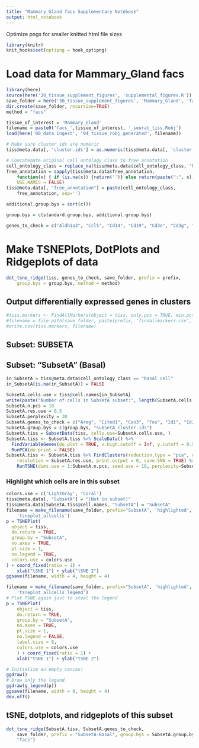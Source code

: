 ```yaml
---
title: "Mammary_Gland facs Supplementary Notebook"
output: html_notebook
---
```




Optimize pngs for smaller knitted html file sizes
```r
library(knitr)
knit_hooks$set(optipng = hook_optipng)
```

# Load data for Mammary_Gland facs


```r
library(here)
source(here('30_tissue_supplement_figures', 'supplemental_figures.R'))
save_folder = here('30_tissue_supplement_figures', 'Mammary_Gland', 'facs')
dir.create(save_folder, recursive=TRUE)
method = "facs"

tissue_of_interest = 'Mammary_Gland'
filename = paste0('facs_',tissue_of_interest, '_seurat_tiss.Robj')
load(here('00_data_ingest', '04_tissue_robj_generated', filename))

# Make sure cluster ids are numeric
tiss@meta.data[, 'cluster.ids'] = as.numeric(tiss@meta.data[, 'cluster.ids'])

# Concatenate original cell ontology class to free annotation
cell_ontology_class = replace_na(tiss@meta.data$cell_ontology_class, "NA")
free_annotation = sapply(tiss@meta.data$free_annotation,
    function(x) { if (is.na(x)) {return('')} else return(paste(":", x))},
    USE.NAMES = FALSE)
tiss@meta.data[, "free_annotation"] = paste(cell_ontology_class,
    free_annotation, sep='')

additional.group.bys = sort(c())

group.bys = c(standard.group.bys, additional.group.bys)

genes_to_check = c("Aldh1a3", "Ccl5", "Cd14", "Cd19", "Cd3e", "Cd3g", "Cd55", "Cd74", "Cd79a", "Cdh5", "Csf1r", "Elf5", "Esam", "Esr1", "Fn1", "Krt14", "Krt17", "Krt18", "Krt19", "Krt5", "Krt8", "Lgr5", "Ly6c1", "Nkg7", "Pecam1", "Pgr", "Prlr", "Ptprc", "Vim")
```

# Make TSNEPlots, DotPlots and Ridgeplots of data

```r
dot_tsne_ridge(tiss, genes_to_check, save_folder, prefix = prefix,
    group.bys = group.bys, method = method)
```

## Output differentially expressed genes in clusters

```r
#tiss.markers <- FindAllMarkers(object = tiss, only.pos = TRUE, min.pct = 0.25, thresh.use = 0.25)
#filename = file.path(save_folder, paste(prefix, 'findallmarkers.csv', sep='_'))
#write.csv(tiss.markers, filename)
```

## Subset: SUBSETA

## Subset: "SubsetA" (Basal)
```r
in_SubsetA = tiss@meta.data$cell_ontology_class == "basal cell"
in_SubsetA[is.na(in_SubsetA)] = FALSE

```

```r
SubsetA.cells.use = tiss@cell.names[in_SubsetA]
write(paste("Number of cells in SubsetA subset:", length(SubsetA.cells.use)), stderr())
SubsetA.n.pcs = 10
SubsetA.res.use = 0.5
SubsetA.perplexity = 30
SubsetA.genes_to_check = c("Areg", "Cited1", "Csn3", "Fos", "Id1", "Id2", "Igfbp2", "Igfpb4", "Prlr", "Procr", "Vcam1")
SubsetA.group.bys = c(group.bys, "subsetA_cluster.ids")
SubsetA.tiss = SubsetData(tiss, cells.use=SubsetA.cells.use, )
SubsetA.tiss <- SubsetA.tiss %>% ScaleData() %>% 
  FindVariableGenes(do.plot = TRUE, x.high.cutoff = Inf, y.cutoff = 0.5) %>%
  RunPCA(do.print = FALSE)
SubsetA.tiss <- SubsetA.tiss %>% FindClusters(reduction.type = "pca", dims.use = 1:SubsetA.n.pcs, 
    resolution = SubsetA.res.use, print.output = 0, save.SNN = TRUE) %>%
    RunTSNE(dims.use = 1:SubsetA.n.pcs, seed.use = 10, perplexity=SubsetA.perplexity)

```

### Highlight which cells are in this subset
```r
colors.use = c('LightGray', 'Coral')
tiss@meta.data[, "SubsetA"] = "(Not in subset)"
tiss@meta.data[SubsetA.tiss@cell.names, "SubsetA"] = "SubsetA" 
filename = make_filename(save_folder, prefix="SubsetA", 'highlighted', 
    'tsneplot_allcells')
p = TSNEPlot(
  object = tiss,
  do.return = TRUE,
  group.by = "SubsetA",
  no.axes = TRUE,
  pt.size = 1,
  no.legend = TRUE,
  colors.use = colors.use
) + coord_fixed(ratio = 1) +
    xlab("tSNE 1") + ylab("tSNE 2")
ggsave(filename, width = 4, height = 4)

filename = make_filename(save_folder, prefix="SubsetA", 'highlighted', 
    'tsneplot_allcells_legend')
# Plot TSNE again just to steal the legend
p = TSNEPlot(
    object = tiss,
    do.return = TRUE,
    group.by = "SubsetA",
    no.axes = TRUE,
    pt.size = 1,
    no.legend = FALSE,
    label.size = 8,
    colors.use = colors.use
    ) + coord_fixed(ratio = 1) +
    xlab("tSNE 1") + ylab("tSNE 2")

# Initialize an empty canvas!
ggdraw()
# Draw only the legend
ggdraw(g_legend(p))
ggsave(filename, width = 8, height = 4)
dev.off()

```
## tSNE, dotplots, and ridgeplots of this subset
```r
dot_tsne_ridge(SubsetA.tiss, SubsetA.genes_to_check,
    save_folder, prefix = "SubsetA-Basal", group.bys = SubsetA.group.bys, 
    "facs")

```
